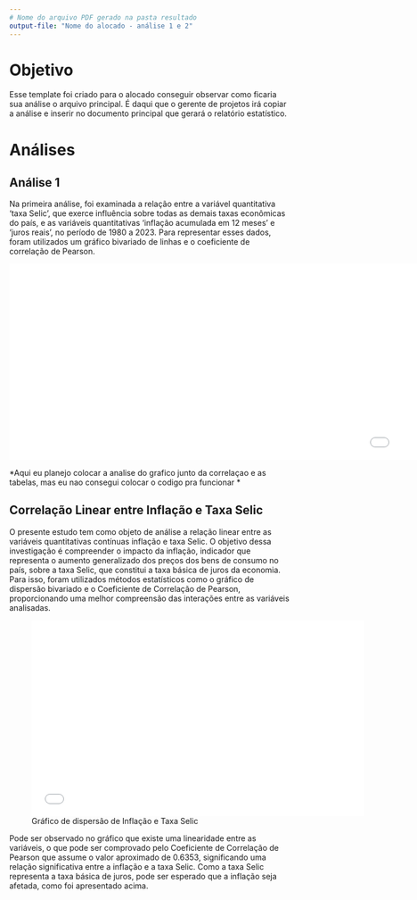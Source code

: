 ```yaml
---
# Nome do arquivo PDF gerado na pasta resultado
output-file: "Nome do alocado - análise 1 e 2"
---
```


# Objetivo

Esse template foi criado para o alocado conseguir observar como ficaria sua análise o arquivo principal. É daqui que o gerente de projetos irá copiar a análise e inserir no documento principal que gerará o relatório estatístico.

# Análises

## Análise 1

Na primeira análise, foi examinada a relação entre a variável quantitativa 'taxa Selic', que exerce influência sobre todas as demais taxas econômicas do país, e as variáveis quantitativas 'inflação acumulada em 12 meses' e 'juros reais', no período de 1980 a 2023. Para representar esses dados, foram utilizados um gráfico bivariado de linhas e o coeficiente de correlação de Pearson.

![](linhas_beta.pdf){fig-align="center" width="525mm" height="93mm"}

\*Aqui eu planejo colocar a analise do grafico junto da correlaçao e as tabelas, mas eu nao consegui colocar o codigo pra funcionar \*

## Correlação Linear entre Inflação e Taxa Selic

O presente estudo tem como objeto de análise a relação linear entre as variáveis quantitativas contínuas inflação e taxa Selic. O objetivo dessa investigação é compreender o impacto da inflação, indicador que representa o aumento generalizado dos preços dos bens de consumo no país, sobre a taxa Selic, que constitui a taxa básica de juros da economia. Para isso, foram utilizados métodos estatísticos como o gráfico de dispersão bivariado e o Coeficiente de Correlação de Pearson, proporcionando uma melhor compreensão das interações entre as variáveis analisadas.

![Gráfico de dispersão de Inflação e Taxa Selic](Rplot.pdf){fig-align="center" width="158mm" height="93mm"}


Pode ser observado no gráfico que existe uma linearidade entre as variáveis, o que pode ser comprovado pelo Coeficiente de Correlação de Pearson que assume o valor aproximado de 0.6353, significando uma relação significativa entre a inflação e a taxa Selic. Como a taxa Selic representa a taxa básica de juros, pode ser esperado que a inflação seja afetada, como foi apresentado acima.